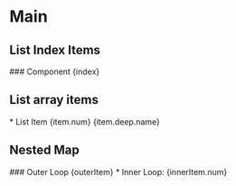 # Main

## List Index Items

<ForEach arr={props.arr}>
  ### Component {index}
</ForEach>

## List array items

<ForEach arr={props.nestedArr}>
  * List Item {item.num} {item.deep.name}
</ForEach>

## Nested Map

<ForEach arr={props.arr} as="outerItem">
  ### Outer Loop {outerItem}

  <ForEach arr={props.nestedArr} as="innerItem">
    * Inner Loop: {innerItem.num}
  </ForEach>
</ForEach>